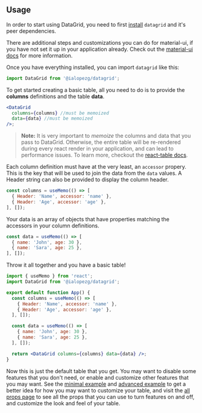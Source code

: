 

<Head>
  <title>Material React Table - Usage</title>
</Head>

## Usage

In order to start using DataGrid, you need to first [install](/docs/install) `datagrid` and it's peer dependencies.

There are additional steps and customizations you can do for material-ui, if you have not set it up in your application already. Check out the [material-ui docs](https://material-ui.com/getting-started/installation/) for more information.

Once you have everything installed, you can import `datagrid` like this:

```jsx
import DataGrid from '@ialopezg/datagrid';
```

To get started creating a basic table, all you need to do is to provide the **columns** definitions and the table **data**.

```jsx
<DataGrid
  columns={columns} //must be memoized
  data={data} //must be memoized
/>;
```

> **Note:** It is very important to *memoize* the columns and data that you pass to DataGrid. Otherwise, the entire table will be re-rendered during every react render in your application, and can lead to performance issues. To learn more, checkout the [react-table docs](https://react-table.tanstack.com/docs/quick-start#getting-your-data).



Each column definition must have at the very least, an `accessor` propery. This is the key that will be used to join the data from the `data` values. A Header string can also be provided to display the column header.

```jsx
const columns = useMemo(() => [
  { Header: 'Name', accessor: 'name' },
  { Header: 'Age', accessor: 'age' },
], []);
```

Your data is an array of objects that have properties matching the accessors in your column definitions.

```jsx
const data = useMemo(() => [
  { name: 'John', age: 30 },
  { name: 'Sara', age: 25 },
], []);
```

Throw it all together and you have a basic table!

```jsx
import { useMemo } from 'react';
import DataGrid from '@ialopezg/datagrid';

export default function App() {
  const columns = useMemo(() => [
    { Header: 'Name', accessor: 'name' },
    { Header: 'Age', accessor: 'age' },
  ], []);

  const data = useMemo(() => [
    { name: 'John', age: 30 },
    { name: 'Sara', age: 25 },
  ], []);

  return <DataGrid columns={columns} data={data} />;
}

```

Now this is just the default table that you get. You may want to disable some features that you don't need, or enable and customize other features that you may want. See the [minimal example](/docs/examples/minimal) and [advanced example](/docs/examples/advanced) to get a better idea for how you may want to customize your table, and visit the [all props page](/docs/all-props) to see all the props that you can use to turn features on and off, and customize the look and feel of your table.
